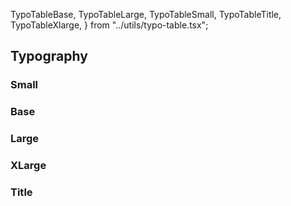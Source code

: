
  TypoTableBase,
  TypoTableLarge,
  TypoTableSmall,
  TypoTableTitle,
  TypoTableXlarge,
} from "../utils/typo-table.tsx";

<Meta title="Foundation/Typography" />

<Logo />

## Typography

### Small

<TypoTableSmall />

### Base

<TypoTableBase />

### Large

<TypoTableLarge />

### XLarge

<TypoTableXlarge />

### Title

<TypoTableTitle />
